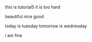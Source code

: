 this is tutorial5
it is too hard

beautiful
nice 
good

today is tuesday
tomorrow is wednesday

i am fine
